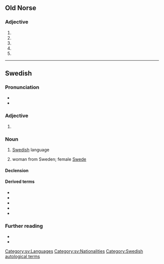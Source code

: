 ==Old Norse==

===Adjective===
{{head|non|adjective form}}

# {{infl of|non|svenskr||str|f|acc|s}}
# {{infl of|non|svenskr||str|m|acc|p}}
# {{infl of|non|svenskr||wk|m|obl|s}}
# {{infl of|non|svenskr||wk|f|nom|s}}
# {{infl of|non|svenskr||wk|n|all cases|s}}

----

==Swedish==

===Pronunciation===
* {{IPA|sv|/²svɛnska/}}
* {{audio|sv|Sv-svenska.ogg|audio}}

===Adjective===
{{head|sv|adjective form}}

# {{sv-adj-form-abs-def+pl|svensk}}

===Noun===
{{sv-noun|c}}

# {{lb|sv|uncountable}} [[Swedish]] language
# woman from Sweden; female [[Swede]]

====Declension====
{{sv-infl-noun-c-or|svensk}}

====Derived terms====
* {{l|sv|runsvenska}}
* {{l|sv|fornsvenska}}
* {{l|sv|nysvenska}}
* {{l|sv|nusvenska}}
* {{l|sv|finlandssvenska}}

===Further reading===
* {{R:SO}}
* {{R:wp|sv}}
[[Category:sv:Languages]]
[[Category:sv:Nationalities]]
[[Category:Swedish autological terms]]